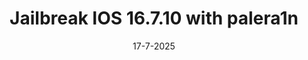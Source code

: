 ---
title: "Jailbreak IOS 16.7.10 with palera1n"
date: "17-7-2025"
tags: ["IOS", "Jailbreak"]
image: "/images/notes/palera1n/palera1n.jpg"
---